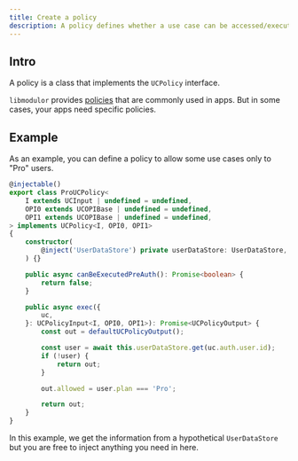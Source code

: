 ```yaml
---
title: Create a policy
description: A policy defines whether a use case can be accessed/executed or not.
---
```


## Intro

A policy is a class that implements the `UCPolicy` interface.

`libmodulor` provides [policies](../references/policies) that are commonly used in apps.
But in some cases, your apps need specific policies.

## Example

As an example, you can define a policy to allow some use cases only to "Pro" users.

```typescript title="src/policies/ProUCPolicy.ts"
@injectable()
export class ProUCPolicy<
    I extends UCInput | undefined = undefined,
    OPI0 extends UCOPIBase | undefined = undefined,
    OPI1 extends UCOPIBase | undefined = undefined,
> implements UCPolicy<I, OPI0, OPI1>
{
    constructor(
        @inject('UserDataStore') private userDataStore: UserDataStore,
    ) {}

    public async canBeExecutedPreAuth(): Promise<boolean> {
        return false;
    }

    public async exec({
        uc,
    }: UCPolicyInput<I, OPI0, OPI1>): Promise<UCPolicyOutput> {
        const out = defaultUCPolicyOutput();

        const user = await this.userDataStore.get(uc.auth.user.id);
        if (!user) {
            return out;
        }

        out.allowed = user.plan === 'Pro';

        return out;
    }
}
```

In this example, we get the information from a hypothetical `UserDataStore` but you are free to inject anything you need in here.
